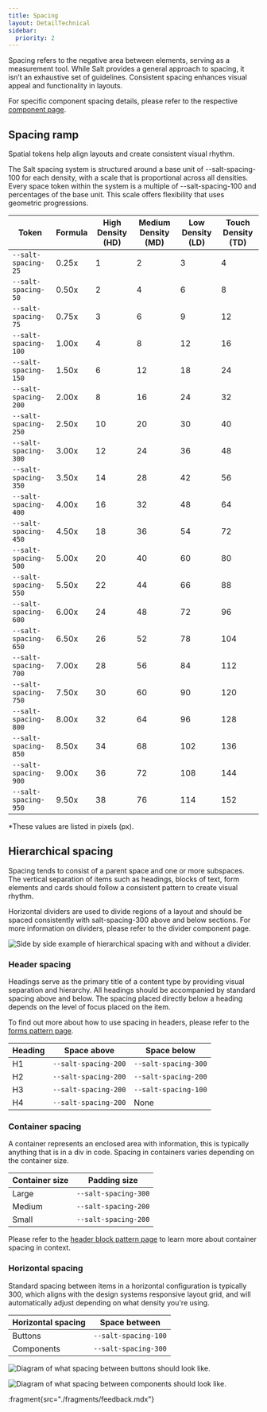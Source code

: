 ```yaml
---
title: Spacing
layout: DetailTechnical
sidebar:
  priority: 2
---
```


Spacing refers to the negative area between elements, serving as a measurement tool. While Salt provides a general approach to spacing, it isn’t an exhaustive set of guidelines. Consistent spacing enhances visual appeal and functionality in layouts. 

For specific component spacing details, please refer to the respective [component page](/salt/components/index). 

## Spacing ramp

Spatial tokens help align layouts and create consistent visual rhythm. 

The Salt spacing system is structured around a base unit of --salt-spacing-100 for each density, with a scale that is proportional across all densities. Every space token within the system is a multiple of --salt-spacing-100 and percentages of the base unit. This scale offers flexibility that uses geometric progressions.  

| Token                | Formula | High Density (HD) | Medium Density (MD) | Low Density (LD) | Touch Density (TD) |
| -------------------- | ------- | ----------------- | ------------------- | ---------------- | ------------------ |
| `--salt-spacing-25`  | 0.25x   | 1                 | 2                   | 3                | 4                  |
| `--salt-spacing-50`  | 0.50x   | 2                 | 4                   | 6                | 8                  |
| `--salt-spacing-75`  | 0.75x   | 3                 | 6                   | 9                | 12                 |
| `--salt-spacing-100` | 1.00x   | 4                 | 8                   | 12               | 16                 |
| `--salt-spacing-150` | 1.50x   | 6                 | 12                  | 18               | 24                 |
| `--salt-spacing-200` | 2.00x   | 8                 | 16                  | 24               | 32                 |
| `--salt-spacing-250` | 2.50x   | 10                | 20                  | 30               | 40                 |
| `--salt-spacing-300` | 3.00x   | 12                | 24                  | 36               | 48                 |
| `--salt-spacing-350` | 3.50x   | 14                | 28                  | 42               | 56                 |
| `--salt-spacing-400` | 4.00x   | 16                | 32                  | 48               | 64                 |
| `--salt-spacing-450` | 4.50x   | 18                | 36                  | 54               | 72                 |
| `--salt-spacing-500` | 5.00x   | 20                | 40                  | 60               | 80                 |
| `--salt-spacing-550` | 5.50x   | 22                | 44                  | 66               | 88                 |
| `--salt-spacing-600` | 6.00x   | 24                | 48                  | 72               | 96                 |
| `--salt-spacing-650` | 6.50x   | 26                | 52                  | 78               | 104                |
| `--salt-spacing-700` | 7.00x   | 28                | 56                  | 84               | 112                |
| `--salt-spacing-750` | 7.50x   | 30                | 60                  | 90               | 120                |
| `--salt-spacing-800` | 8.00x   | 32                | 64                  | 96               | 128                |
| `--salt-spacing-850` | 8.50x   | 34                | 68                  | 102              | 136                |
| `--salt-spacing-900` | 9.00x   | 36                | 72                  | 108              | 144                |
| `--salt-spacing-950` | 9.50x   | 38                | 76                  | 114              | 152                |

\*These values are listed in pixels (px).

## Hierarchical spacing 

Spacing tends to consist of a parent space and one or more subspaces. The vertical separation of items such as headings, blocks of text, form elements and cards should follow a consistent pattern to create visual rhythm. 

Horizontal dividers are used to divide regions of a layout and should be spaced consistently with salt-spacing-300 above and below sections. For more information on dividers, please refer to the divider component page. 

<Image
  src="/img/foundations/spacing-divider.png"
  alt="Side by side example of hierarchical spacing with and without a divider."
/>

### Header spacing

Headings serve as the primary title of a content type by providing visual separation and hierarchy. All headings should be accompanied by standard spacing above and below. The spacing placed directly below a heading depends on the level of focus placed on the item.

To find out more about how to use spacing in headers, please refer to the [forms pattern page](/salt/patterns/forms). 

| Heading | Space above          | Space below          |
| ------- | -------------------- | -------------------- |
| H1      | `--salt-spacing-200` | `--salt-spacing-300` |
| H2      | `--salt-spacing-200` | `--salt-spacing-200` |
| H3      | `--salt-spacing-200` | `--salt-spacing-100` |
| H4      | `--salt-spacing-200` | None                 |

### Container spacing

A container represents an enclosed area with information, this is typically anything that is in a div in code. Spacing in containers varies depending on the container size. 

| Container size | Padding size         | 
| -------------- | -------------------- | 
| Large          | `--salt-spacing-300` | 
| Medium         | `--salt-spacing-200` |
| Small          | `--salt-spacing-200` | 

Please refer to the [header block pattern page](/salt/patterns/header-block) to learn more about container spacing in context. 

### Horizontal spacing

Standard spacing between items in a horizontal configuration is typically 300, which aligns with the design systems responsive layout grid, and will automatically adjust depending on what density you're using.  

| Horizontal spacing | Space between          | 
| -------------------| -----------------------| 
| Buttons            | `--salt-spacing-100`   | 
| Components         | `--salt-spacing-300`   |

<Image
  src="/img/foundations/spacing-buttons.png"
  alt="Diagram of what spacing between buttons should look like."
/>

<Image
  src="/img/foundations/spacing-components.png"
  alt="Diagram of what spacing between components should look like."
/>


:fragment{src="./fragments/feedback.mdx"}

